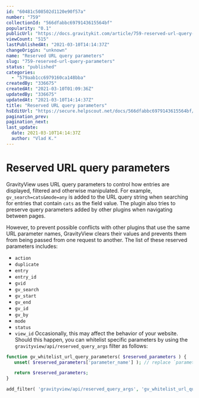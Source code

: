 ```yaml
---
id: "60481c508502d1120e90f57a"
number: "759"
collectionId: "566dfabbc6979143615564bf"
popularity: "0.1"
publicUrl: "https://docs.gravitykit.com/article/759-reserved-url-query-parameters"
viewCount: "515"
lastPublishedAt: "2021-03-10T14:14:37Z"
changeOrigin: "unknown"
name: "Reserved URL query parameters"
slug: "759-reserved-url-query-parameters"
status: "published"
categories: 
  - "579aab1cc6979160ca148bba"
createdBy: "336675"
createdAt: "2021-03-10T01:09:36Z"
updatedBy: "336675"
updatedAt: "2021-03-10T14:14:37Z"
title: "Reserved URL query parameters"
hsEditUrl: "https://secure.helpscout.net/docs/566dfabbc6979143615564bf/article/60481c508502d1120e90f57a"
pagination_prev: 
pagination_next: 
last_update:
  date: 2021-03-10T14:14:37Z
  author: "Vlad K."
---
```


# Reserved URL query parameters

GravityView uses URL query parameters to control how entries are displayed, filtered and otherwise manipulated. For example, `gv_search=cats&mode=any` is added to the URL query string when searching for entries that contain `cats` as the field value. The plugin also tries to preserve query parameters added by other plugins when navigating between pages.

However, to prevent possible conflicts with other plugins that use the same URL parameter names, GravityView clears their values and prevents them from being passed from one request to another. The list of these reserved parameters includes:

- `action`
- `duplicate`
- `entry`
- `entry_id`
- `gvid`
- `gv_search`
- `gv_start`
- `gv_end`
- `gv_id`
- `gv_by`
- `mode`
- `status`
- `view_id`
Occasionally, this may affect the behavior of your website. Should this happen, you can whitelist specific parameters by using the `gravityview/api/reserved_query_args` filter as follows:

```php
function gv_whitelist_url_query_parameters( $reserved_parameters ) {
   unset( $reserved_parameters['parameter_name'] ); // replace `parameter_name` with the one being whitelisted

   return $reserved_parameters;
}

add_filter( 'gravityview/api/reserved_query_args', 'gv_whitelist_url_query_parameters' );
	
```